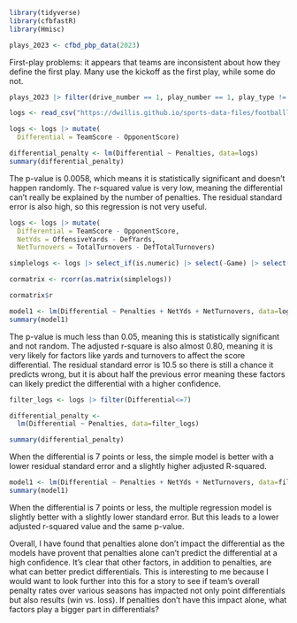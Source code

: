 ```r
library(tidyverse)
library(cfbfastR)
library(Hmisc)
```

```r
plays_2023 <- cfbd_pbp_data(2023)
```

First-play problems: it appears that teams are inconsistent about how they define the first play. Many use the kickoff as the first play, while some do not.

```r
plays_2023 |> filter(drive_number == 1, play_number == 1, play_type != 'Kickoff') |> distinct(home, play_type)
```

```r
logs <- read_csv("https://dwillis.github.io/sports-data-files/footballlogs1123.csv")

logs <- logs |> mutate(
  Differential = TeamScore - OpponentScore)
```

```r
differential_penalty <- lm(Differential ~ Penalties, data=logs)
summary(differential_penalty)
```

The p-value is 0.0058, which means it is statistically significant and doesn't happen randomly. The r-squared value is very low, meaning the differential can't really be explained by the number of penalties. The residual standard error is also high, so this regression is not very useful.

```r
logs <- logs |> mutate(
  Differential = TeamScore - OpponentScore,
  NetYds = OffensiveYards - DefYards,
  NetTurnovers = TotalTurnovers - DefTotalTurnovers)

simplelogs <- logs |> select_if(is.numeric) |> select(-Game) |> select(Differential, NetYds, NetTurnovers, Penalties)
```

```r
cormatrix <- rcorr(as.matrix(simplelogs))

cormatrix$r
```

```r
model1 <- lm(Differential ~ Penalties + NetYds + NetTurnovers, data=logs)
summary(model1)
```

The p-value is much less than 0.05, meaning this is statistically significant and not random. The adjusted r-square is also almost 0.80, meaning it is very likely for factors like yards and turnovers to affect the score differential. The residual standard error is 10.5 so there is still a chance it predicts wrong, but it is about half the previous error meaning these factors can likely predict the differential with a higher confidence.

```r
filter_logs <- logs |> filter(Differential<=7)

differential_penalty <- 
  lm(Differential ~ Penalties, data=filter_logs)

summary(differential_penalty)
```

When the differential is 7 points or less, the simple model is better with a lower residual standard error and a slightly higher adjusted R-squared.

```r
model1 <- lm(Differential ~ Penalties + NetYds + NetTurnovers, data=filter_logs)
summary(model1)
```

When the differential is 7 points or less, the multiple regression model is slightly better with a slightly lower standard error. But this leads to a lower adjusted r-squared value and the same p-value.

Overall, I have found that penalties alone don't impact the differential as the models have provent that penalties alone can't predict the differential at a high confidence. It's clear that other factors, in addition to penalties, are what can better predict differentials. This is interesting to me because I would want to look further into this for a story to see if team's overall penalty rates over various seasons has impacted not only point differentials but also results (win vs. loss). If penalties don't have this impact alone, what factors play a bigger part in differentials?
